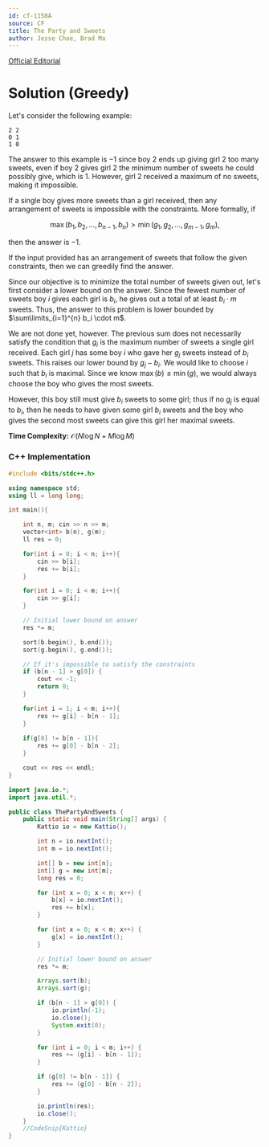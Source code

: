 ```yaml
---
id: cf-1158A
source: CF
title: The Party and Sweets
author: Jesse Choe, Brad Ma
---
```


[Official Editorial](https://codeforces.com/blog/entry/66993)


# Solution (Greedy)

Let's consider the following example:

```
2 2
0 1
1 0
```

The answer to this example is $-1$ since boy $2$ ends up giving girl $2$ too
many sweets, even if boy $2$ gives girl $2$ the minimum number of sweets he
could possibly give, which is $1$. However, girl $2$ received a maximum of no
sweets, making it impossible.

If a single boy gives more sweets than a girl received, then any arrangement of
sweets is impossible with the constraints. More formally, if

$$
\max(b_1, b_2, \dots, b_{n-1}, b_n) > \min(g_1, g_2, \dots, g_{m-1}, g_m),
$$

then the answer is $-1$.

If the input provided has an arrangement of sweets that follow the given
constraints, then we can greedily find the answer.

Since our objective is to minimize the total number of sweets given out, let's first consider a lower bound on the answer. Since the fewest
number of sweets boy $i$ gives each girl is $b_i$, he gives out a total of at least $b_i \cdot m$ sweets. Thus, the answer to this problem is lower bounded by $\sum\limits_{i=1}^{n} b_i \cdot m$.

We are not done yet, however. The previous sum does not necessarily satisfy the condition
that $g_i$ is the maximum number of sweets a single girl received. Each girl $j$ has some boy $i$ who gave her $g_j$ sweets instead of $b_i$ sweets. This raises our lower bound by $g_j-b_i$. We would like to choose $i$ such that $b_i$ is maximal. Since we know $\max(b) \leq \min(g)$, we would always choose the boy who gives the most sweets.

However, this boy still must give $b_i$ sweets to some girl; thus if no $g_j$ is equal to $b_i$, then he needs to have given some girl $b_i$ sweets and the boy who gives the second most sweets can give this girl her maximal sweets.

**Time Complexity:** $\mathcal{O}(N\log N + M\log M)$

<LanguageSection>

<CPPSection>

### C++ Implementation

```cpp
#include <bits/stdc++.h>

using namespace std;
using ll = long long;

int main(){

	int n, m; cin >> n >> m;
	vector<int> b(n), g(m);
	ll res = 0;

	for(int i = 0; i < n; i++){
		cin >> b[i];
		res += b[i];
	}

	for(int i = 0; i < m; i++){
		cin >> g[i];
	}

	// Initial lower bound on answer
	res *= m;

	sort(b.begin(), b.end());
	sort(g.begin(), g.end());

	// If it's impossible to satisfy the constraints
	if (b[n - 1] > g[0]) {
		cout << -1;
		return 0;
	}

	for(int i = 1; i < m; i++){ 
		res += g[i] - b[n - 1];
	}
	
	if(g[0] != b[n - 1]){ 
		res += g[0] - b[n - 2]; 
	}

	cout << res << endl;
}
```

</CPPSection>
	
<JavaSection>
	
```java	
import java.io.*;
import java.util.*;

public class ThePartyAndSweets {
	public static void main(String[] args) {
		Kattio io = new Kattio();

		int n = io.nextInt();
		int m = io.nextInt();

		int[] b = new int[n];
		int[] g = new int[m];
		long res = 0;

		for (int x = 0; x < n; x++) {
			b[x] = io.nextInt();
			res += b[x];
		}

		for (int x = 0; x < m; x++) {
			g[x] = io.nextInt();
		}

		// Initial lower bound on answer
		res *= m;

		Arrays.sort(b);
		Arrays.sort(g);

		if (b[n - 1] > g[0]) {
			io.println(-1);
			io.close();
			System.exit(0);
		}

		for (int i = 0; i < m; i++) {
			res += (g[i] - b[n - 1]);
		}

		if (g[0] != b[n - 1]) {
			res += (g[0] - b[n - 2]);
		}

		io.println(res);
		io.close();
	}
	//CodeSnip{Kattio}
}	
```
	
</JavaSection>

</LanguageSection>

